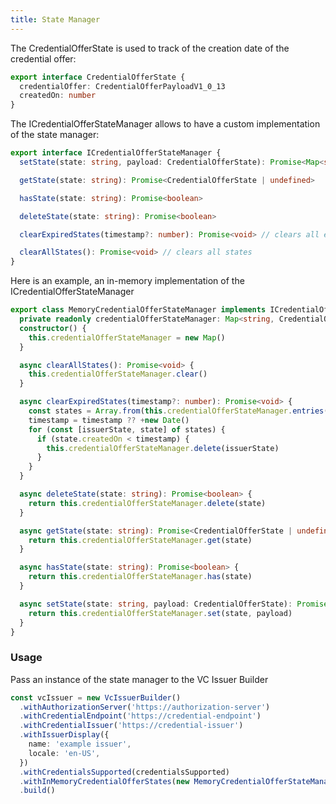 ```yaml
---
title: State Manager
---
```


The CredentialOfferState is used to track of the creation date of the credential offer:

```typescript
export interface CredentialOfferState {
  credentialOffer: CredentialOfferPayloadV1_0_13
  createdOn: number
}
```

The ICredentialOfferStateManager allows to have a custom implementation of the state manager:

```typescript
export interface ICredentialOfferStateManager {
  setState(state: string, payload: CredentialOfferState): Promise<Map<string, CredentialOfferState>>

  getState(state: string): Promise<CredentialOfferState | undefined>

  hasState(state: string): Promise<boolean>

  deleteState(state: string): Promise<boolean>

  clearExpiredStates(timestamp?: number): Promise<void> // clears all expired states compared against timestamp if provided, otherwise current timestamp

  clearAllStates(): Promise<void> // clears all states
}
```

Here is an example, an in-memory implementation of the ICredentialOfferStateManager

```typescript
export class MemoryCredentialOfferStateManager implements ICredentialOfferStateManager {
  private readonly credentialOfferStateManager: Map<string, CredentialOfferState>
  constructor() {
    this.credentialOfferStateManager = new Map()
  }

  async clearAllStates(): Promise<void> {
    this.credentialOfferStateManager.clear()
  }

  async clearExpiredStates(timestamp?: number): Promise<void> {
    const states = Array.from(this.credentialOfferStateManager.entries())
    timestamp = timestamp ?? +new Date()
    for (const [issuerState, state] of states) {
      if (state.createdOn < timestamp) {
        this.credentialOfferStateManager.delete(issuerState)
      }
    }
  }

  async deleteState(state: string): Promise<boolean> {
    return this.credentialOfferStateManager.delete(state)
  }

  async getState(state: string): Promise<CredentialOfferState | undefined> {
    return this.credentialOfferStateManager.get(state)
  }

  async hasState(state: string): Promise<boolean> {
    return this.credentialOfferStateManager.has(state)
  }

  async setState(state: string, payload: CredentialOfferState): Promise<Map<string, CredentialOfferState>> {
    return this.credentialOfferStateManager.set(state, payload)
  }
}
```

### Usage

Pass an instance of the state manager to the VC Issuer Builder

```typescript
const vcIssuer = new VcIssuerBuilder()
  .withAuthorizationServer('https://authorization-server')
  .withCredentialEndpoint('https://credential-endpoint')
  .withCredentialIssuer('https://credential-issuer')
  .withIssuerDisplay({
    name: 'example issuer',
    locale: 'en-US',
  })
  .withCredentialsSupported(credentialsSupported)
  .withInMemoryCredentialOfferStates(new MemoryCredentialOfferStateManager())
  .build()
```
